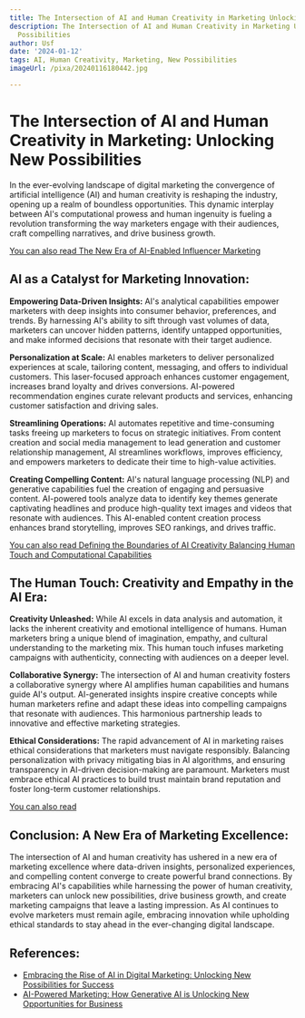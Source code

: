 ```yaml
---
title: The Intersection of AI and Human Creativity in Marketing Unlocking New Possibilities
description: The Intersection of AI and Human Creativity in Marketing Unlocking New
  Possibilities
author: Usf
date: '2024-01-12'
tags: AI, Human Creativity, Marketing, New Possibilities
imageUrl: /pixa/20240116180442.jpg

---
```

# The Intersection of AI and Human Creativity in Marketing: Unlocking  New Possibilities

In the ever-evolving landscape  of digital  marketing the convergence of artificial  intelligence (AI) and human creativity is reshaping the industry, opening up a realm of boundless opportunities. This dynamic interplay between  AI's computational prowess and human ingenuity  is fueling a revolution transforming the way marketers engage  with their audiences, craft  compelling  narratives,  and drive business growth.

[You can also read The New Era of AI-Enabled  Influencer Marketing](The%20New%20Era%20of%20AI-Enabled%20Influencer%20Marketing)


## AI as  a  Catalyst for Marketing  Innovation:

**Empowering Data-Driven Insights:** AI's analytical capabilities empower marketers with deep  insights into consumer behavior, preferences, and trends. By harnessing  AI's ability  to sift  through  vast volumes of  data, marketers can  uncover  hidden patterns, identify untapped opportunities, and make informed decisions that resonate with their target audience.

**Personalization at Scale:** AI enables marketers to deliver  personalized experiences at scale, tailoring content, messaging, and offers to individual customers. This laser-focused approach enhances customer engagement, increases brand loyalty and drives conversions. AI-powered recommendation engines curate relevant products and services, enhancing customer satisfaction and driving sales.

**Streamlining Operations:** AI automates repetitive and time-consuming tasks freeing up marketers to focus on strategic initiatives. From content creation and social media management to lead generation and customer relationship  management, AI streamlines workflows, improves efficiency, and empowers marketers to dedicate their time to high-value activities.

**Creating  Compelling Content:** AI's natural language processing (NLP) and generative capabilities fuel the creation of engaging and persuasive content. AI-powered  tools analyze data to identify key themes generate captivating headlines and produce high-quality text images and videos that  resonate with audiences. This AI-enabled content  creation process enhances brand storytelling, improves SEO rankings, and  drives traffic.

[You can also read Defining the Boundaries of AI Creativity Balancing Human Touch and  Computational Capabilities](Defining%20the%20Boundaries%20of%20AI%20Creativity%20Balancing%20Human%20Touch%20and%20Computational%20Capabilities)


## The Human Touch:  Creativity  and  Empathy in the AI Era:

**Creativity Unleashed:** While AI excels in data analysis and automation, it lacks the inherent creativity and emotional intelligence of humans. Human marketers bring a unique blend of imagination,  empathy, and cultural understanding to the marketing  mix. This human touch infuses marketing campaigns with authenticity, connecting with  audiences on a deeper level.

**Collaborative Synergy:** The intersection of AI and  human creativity fosters a collaborative synergy where  AI amplifies human capabilities and humans guide AI's output. AI-generated insights inspire creative concepts while human marketers refine and adapt these ideas into compelling campaigns that resonate with audiences. This harmonious partnership leads  to innovative and effective marketing  strategies.

**Ethical Considerations:** The  rapid advancement of  AI in marketing raises ethical considerations that marketers must navigate responsibly. Balancing personalization with privacy mitigating  bias in AI algorithms, and ensuring transparency in AI-driven decision-making are paramount. Marketers must  embrace ethical AI practices to build trust maintain brand reputation and  foster long-term customer relationships.

[You can also read ]()


## Conclusion: A New Era of Marketing  Excellence:

The  intersection of AI and human creativity has ushered in a new  era of marketing excellence where data-driven insights, personalized experiences, and compelling  content converge to create powerful brand connections. By embracing AI's capabilities while harnessing the power of human creativity,  marketers can unlock new possibilities, drive  business growth, and create marketing campaigns  that leave a lasting impression. As AI continues to evolve marketers  must remain agile, embracing innovation while upholding ethical standards to stay ahead in the ever-changing digital  landscape.

## References:
- [Embracing the Rise of AI in Digital Marketing: Unlocking New Possibilities for Success](https://shehandlesit.com/blog/embracing-the-rise-of-ai-in-digital-marketing-unlocking-new-possibilities-for-success/)
- [AI-Powered Marketing: How Generative AI is Unlocking New Opportunities for Business](https://www.score.org/utah/resource/blog-post/ai-powered-marketing-how-generative-ai-unlocking-new-opportunities-business)
